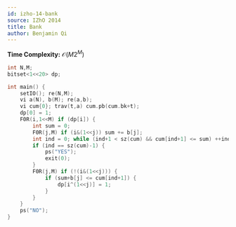 ```yaml
---
id: izho-14-bank
source: IZhO 2014
title: Bank
author: Benjamin Qi
---
```


**Time Complexity:** $\mathcal{O}(M2^M)$

```cpp
int N,M;
bitset<1<<20> dp;

int main() {
	setIO(); re(N,M);
	vi a(N), b(M); re(a,b);
	vi cum{0}; trav(t,a) cum.pb(cum.bk+t);
	dp[0] = 1;
	F0R(i,1<<M) if (dp[i]) {
		int sum = 0;
		F0R(j,M) if (i&(1<<j)) sum += b[j];
		int ind = 0; while (ind+1 < sz(cum) && cum[ind+1] <= sum) ++ind;
		if (ind == sz(cum)-1) {
			ps("YES");
			exit(0);
		}
		F0R(j,M) if (!(i&(1<<j))) {
			if (sum+b[j] <= cum[ind+1]) {
				dp[i^(1<<j)] = 1;
			}
		}
	}
	ps("NO");
}
```
